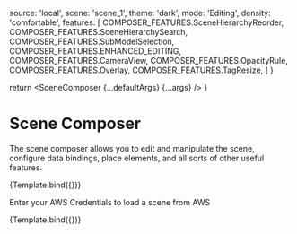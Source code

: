 

<Meta title="Developer/Scene Composer" component={SceneComposer} argTypes={argTypes} />

  source: 'local',
  scene: 'scene_1',
  theme: 'dark',
  mode: 'Editing',
  density: 'comfortable',
  features: [
    COMPOSER_FEATURES.SceneHierarchyReorder,
    COMPOSER_FEATURES.SceneHierarchySearch,
    COMPOSER_FEATURES.SubModelSelection,
    COMPOSER_FEATURES.ENHANCED_EDITING,
    COMPOSER_FEATURES.CameraView,
    COMPOSER_FEATURES.OpacityRule,
    COMPOSER_FEATURES.Overlay,
    COMPOSER_FEATURES.TagResize,
  ]
}

  return <SceneComposer {...defaultArgs} {...args} />
}

# Scene Composer

The scene composer allows you to edit and manipulate the scene, configure data bindings, place elements, and all sorts of other useful features.

<Canvas>
  <Story name='Local Scene'
    parameters={{ layout: 'fullscreen' }}
    args={{ ...defaultArgs }}>
    {Template.bind({})}
  </Story>
</Canvas>

Enter your AWS Credentials to load a scene from AWS

<Canvas>
  <Story name='AWS Scene'
    height='100vh'
    args={{ ...defaultArgs, source: 'aws' }}>
    {Template.bind({})}
  </Story>
</Canvas>
